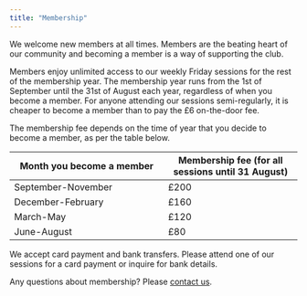 ```yaml
---
title: "Membership"
---
```


We welcome new members at all times. Members are the beating heart of our community and becoming a member is a way of supporting the club.

Members enjoy unlimited access to our weekly Friday sessions for the rest of the membership year. The membership year runs from the 1st of September until the 31st of August each year, regardless of when you become a member. For anyone attending our sessions semi-regularly, it is cheaper to become a member than to pay the £6 on-the-door fee.

The membership fee depends on the time of year that you decide to become a member, as per the table below.

| Month you become a member  | Membership fee (for all sessions until 31 August) |
| -------- | ------- |
| September-November  | £200 |
| December-February  | £160 |
| March-May  | £120 |
| June-August  | £80 |

We accept card payment and bank transfers. Please attend one of our sessions for a card payment or inquire for bank details.

Any questions about membership? Please [contact us](contact.qmd).
